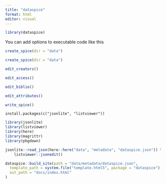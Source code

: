 ```yaml
---
title: "dataspice"
format: html
editor: visual
---
```


```r
library(dataspice)
```

You can add options to executable code like this

```r
create_spice(dir = "data")
```

```r
create_spice(dir = "data")
```

```r
edit_creators()
```

```r
edit_access()
```

```r
edit_biblio()
```

```r
edit_attributes()
```

```r
write_spice()
```

```
install.packages(c("jsonlite", "listviewer"))
```

```r
library(jsonlite)
library(listviewer)
library(here)
library(magrittr)
library(pkgdown)
```


```r
jsonlite::read_json(here::here("data", "metadata", "dataspice.json")) %>% 
    listviewer::jsonedit()
```

```r
dataspice::build_site(path = "data/metadata/dataspice.json",
  template_path = system.file("template.html5", package = "dataspice"),
  out_path = "docs/index.html"
)
```

